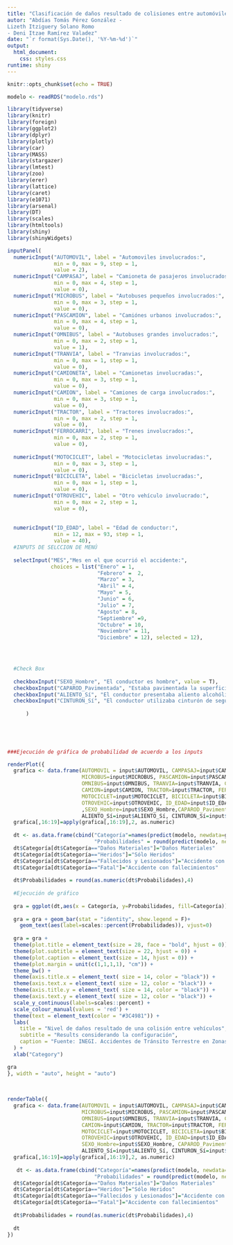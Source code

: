 ---
title: "Clasificación de daños resultado de colisiones entre automóviles en México durante 2022"
autor: "Abdías Tomás Pérez González - 
Lizeth Itziguery Solano Romo 
- Deni Itzae Ramírez Valadez"
date: "`r format(Sys.Date(), '%Y-%m-%d')`"
output:
  html_document:
    css: styles.css
runtime: shiny
---



```{r setup, include=FALSE}
knitr::opts_chunk$set(echo = TRUE)

modelo <- readRDS("modelo.rds")

library(tidyverse)
library(knitr)
library(foreign)
library(ggplot2)
library(dplyr)
library(plotly)
library(car)
library(MASS)
library(stargazer)
library(lmtest)
library(zoo)
library(erer)
library(lattice)
library(caret)
library(e1071)
library(arsenal) 
library(DT)
library(scales)
library(htmltools)
library(shiny)
library(shinyWidgets)

```




```{r,echo=FALSE}
inputPanel(
  numericInput("AUTOMOVIL", label = "Automoviles involucrados:",
               min = 0, max = 9, step = 1,
               value = 2),
  numericInput("CAMPASAJ", label = "Camioneta de pasajeros involucrados:",
               min = 0, max = 4, step = 1,
               value = 0),
  numericInput("MICROBUS", label = "Autobuses pequeños involucrados:",
               min = 0, max = 3, step = 1,
               value = 0),
  numericInput("PASCAMION", label = "Camiónes urbanos involucrados:",
               min = 0, max = 4, step = 1,
               value = 0),
  numericInput("OMNIBUS", label = "Autobuses grandes involucrados:",
               min = 0, max = 2, step = 1,
               value = 1),
  numericInput("TRANVIA", label = "Tranvias involucrados:",
               min = 0, max = 1, step = 1,
               value = 0),
  numericInput("CAMIONETA", label = "Camionetas involucradas:",
               min = 0, max = 3, step = 1,
               value = 0),
  numericInput("CAMION", label = "Camiones de carga involucrados:",
               min = 0, max = 3, step = 1,
               value = 0),
  numericInput("TRACTOR", label = "Tractores involucrados:",
               min = 0, max = 2, step = 1,
               value = 0),
  numericInput("FERROCARRI", label = "Trenes involucrados:",
               min = 0, max = 2, step = 1,
               value = 0),
  
  numericInput("MOTOCICLET", label = "Motocicletas involucradas:",
               min = 0, max = 3, step = 1,
               value = 0),
  numericInput("BICICLETA", label = "Bicicletas involucradas:",
               min = 0, max = 1, step = 1,
               value = 0),
  numericInput("OTROVEHIC", label = "Otro vehículo involucrado:",
               min = 0, max = 2, step = 1,
               value = 0),
  
  
  numericInput("ID_EDAD", label = "Edad de conductor:",
               min = 12, max = 93, step = 1,
               value = 40),
  #INPUTS DE SELCCION DE MENÚ
  
  selectInput("MES","Mes en el que ocurrió el accidente:",
              choices = list("Enero" = 1,
                             "Febrero" =  2,
                             "Marzo" = 3,
                             "Abril" = 4,
                             "Mayo" = 5,
                             "Junio" = 6,
                             "Julio" = 7,
                             "Agosto" = 8,
                             "Septiembre" =9,
                             "Octubre" = 10,
                             "Noviembre" = 11,
                             "Diciembre" = 12), selected = 12),
  



  #Check Box
  
  checkboxInput("SEXO_Hombre", "El conductor es hombre", value = T),
  checkboxInput("CAPAROD_Pavimentada", "Estaba pavimentada la superficie en donde ocurrió el accidente", value = T),
  checkboxInput("ALIENTO_Sí", "El conductor presentaba aliento alcohólico", value = T),
  checkboxInput("CINTURON_Sí", "El conductor utilizaba cinturón de seguridad", value = T)
  
      )

    
  
  

###Ejecución de gráfica de probabilidad de acuerdo a los inputs 

renderPlot({
  grafica <- data.frame(AUTOMOVIL = input$AUTOMOVIL, CAMPASAJ=input$CAMPASAJ,
                        MICROBUS=input$MICROBUS, PASCAMION=input$PASCAMION, 
                        OMNIBUS=input$OMNIBUS, TRANVIA=input$TRANVIA, CAMIONETA=input$CAMIONETA,
                        CAMION=input$CAMION, TRACTOR=input$TRACTOR, FERROCARRI=input$FERROCARRI,
                        MOTOCICLET=input$MOTOCICLET, BICICLETA=input$BICICLETA, 
                        OTROVEHIC=input$OTROVEHIC, ID_EDAD=input$ID_EDAD, MES=factor(input$MES) 
                        ,SEXO_Hombre=input$SEXO_Hombre,CAPAROD_Pavimentada=input$CAPAROD_Pavimentada,
                        ALIENTO_Sí=input$ALIENTO_Sí, CINTURON_Sí=input$CINTURON_Sí)
  grafica[,16:19]=apply(grafica[,16:19],2, as.numeric)
  
  dt <- as.data.frame(cbind("Categoría"=names(predict(modelo, newdata=grafica, type="probs")),
                            "Probabilidades" = round(predict(modelo, newdata=grafica, type="probs"),4)))
  dt$Categoría[dt$Categoría=="Daños Materiales"]="Daños Materiales"
  dt$Categoría[dt$Categoría=="Heridos"]="Sólo Heridos"
  dt$Categoría[dt$Categoría=="Fallecidos y Lesionados"]="Accidente con fallecimientos y heridos"
  dt$Categoría[dt$Categoría=="Fatal"]="Accidente con fallecimientos"
  
  dt$Probabilidades = round(as.numeric(dt$Probabilidades),4)
  
  #Ejecución de gráfico
  
  gra = ggplot(dt,aes(x = Categoría, y=Probabilidades, fill=Categoría))
  
  gra = gra + geom_bar(stat = "identity", show.legend = F)+
    geom_text(aes(label=scales::percent(Probabilidades)), vjust=0)
  
  gra = gra + 
  theme(plot.title = element_text(size = 28, face = "bold", hjust = 0)) + 
  theme(plot.subtitle = element_text(size = 22, hjust = 0)) + 
  theme(plot.caption = element_text(size = 14, hjust = 0)) +
  theme(plot.margin = unit(c(1,1,1,1), "cm")) +
  theme_bw() + 
  theme(axis.title.x = element_text( size = 14, color = "black")) +
  theme(axis.text.x = element_text( size = 12, color = "black")) +
  theme(axis.title.y = element_text( size = 14, color = "black")) +
  theme(axis.text.y = element_text( size = 12, color = "black")) +
  scale_y_continuous(labels=scales::percent) +
  scale_colour_manual(values = 'red') +
  theme(text = element_text(color = "#3C4981")) +
  labs(
    title = "Nivel de daños resultado de una colisión entre vehículos",
    subtitle = "Results considerando la configuración",
    caption = "Fuente: INEGI. Accidentes de Tránsito Terrestre en Zonas Urbanas y Suburbanas 2022"
  ) +
  xlab("Category")

gra 
}, width = "auto", height = "auto")
  
  
  
renderTable({
  grafica <- data.frame(AUTOMOVIL = input$AUTOMOVIL, CAMPASAJ=input$CAMPASAJ,
                        MICROBUS=input$MICROBUS, PASCAMION=input$PASCAMION, 
                        OMNIBUS=input$OMNIBUS, TRANVIA=input$TRANVIA, CAMIONETA=input$CAMIONETA,
                        CAMION=input$CAMION, TRACTOR=input$TRACTOR, FERROCARRI=input$FERROCARRI,
                        MOTOCICLET=input$MOTOCICLET, BICICLETA=input$BICICLETA, 
                        OTROVEHIC=input$OTROVEHIC, ID_EDAD=input$ID_EDAD, MES=factor(input$MES), 
                        SEXO_Hombre=input$SEXO_Hombre, CAPAROD_Pavimentada=input$CAPAROD_Pavimentada,
                        ALIENTO_Sí=input$ALIENTO_Sí, CINTURON_Sí=input$CINTURON_Sí)
  grafica[,16:19]=apply(grafica[,16:19],2, as.numeric)
  
   dt <- as.data.frame(cbind("Categoría"=names(predict(modelo, newdata=grafica, type="probs")),
                            "Probabilidades" = round(predict(modelo, newdata=grafica, type="probs"),4)))
  dt$Categoría[dt$Categoría=="Daños Materiales"]="Daños Materiales"
  dt$Categoría[dt$Categoría=="Heridos"]="Sólo Heridos"
  dt$Categoría[dt$Categoría=="Fallecidos y Lesionados"]="Accidente con fallecimientos y heridos"
  dt$Categoría[dt$Categoría=="Fatal"]="Accidente con fallecimientos"
  
  dt$Probabilidades = round(as.numeric(dt$Probabilidades),4)
  
  dt
})  
  
```



